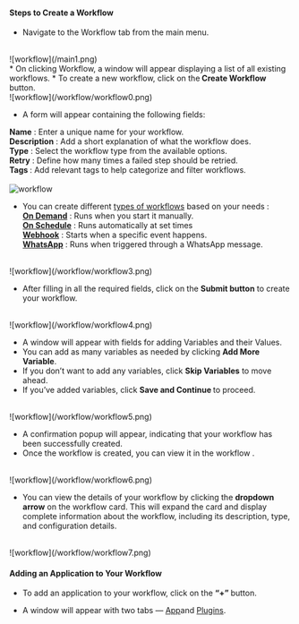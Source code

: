 #### <b>Steps to Create a Workflow</b>

* Navigate to the Workflow tab from the main menu.
<br />
![workflow](/main1.png)<br  />
* On clicking Workflow, a window will appear displaying a list of all existing workflows.
* To create a new workflow, click on the<b> Create Workflow</b> button.
<br />
![workflow](/workflow/workflow0.png)<br  />

* A form will appear containing the following fields:

<b>Name</b> : Enter a unique name for your workflow.<br  />
<b>Description</b> : Add a short explanation of what the workflow does.<br  />
<b>Type</b> : Select the workflow type from the available options.<br  />
<b>Retry</b> : Define how many times a failed step should be retried.<br  />
<b>Tags </b>: Add relevant tags to help categorize and filter workflows.<br  />
<br />
![workflow](/workflow/workflow2.png)<br  />
* You can create different [types of workflows](/workflow/typesofworkflow) based on your needs :<br  />
<b> [On Demand](/workflow/typesofworkflow/ondemand)</b> : Runs when you start it manually.<br  />
<b> [On Schedule](/workflow/typesofworkflow/onschdule)</b> : Runs automatically at set times<br  />
<b> [Webhook](/workflow/typesofworkflow/webhook)</b> : Starts when a specific event happens.<br  />
<b> [WhatsApp](/workflow/typesofworkflow/whatapps)</b> : Runs when triggered through a WhatsApp message.

<br />
![workflow](/workflow/workflow3.png)<br  />

* After filling in all the required fields, click on the <b>Submit button</b> to create your workflow.
<br />
![workflow](/workflow/workflow4.png)<br  />

* A window will appear with fields for adding Variables and their Values.
* You can add as many variables as needed by clicking <b>Add More Variable</b>.
* If you don’t want to add any variables, click <b>Skip Variables</b> to move ahead.
* If you’ve added variables, click <b>Save and Continue </b>to proceed.
<br />
![workflow](/workflow/workflow5.png)<br  />

* A confirmation popup will appear, indicating that your workflow has been successfully created.
* Once the workflow is created, you can view it in the workflow .
<br />
![workflow](/workflow/workflow6.png)<br  />

* You can view the details of your workflow by clicking the <b>dropdown arrow</b> on the workflow card. This will expand the card and display complete information about the workflow, including its description, type, and configuration details.
<br />
![workflow](/workflow/workflow7.png)<br  />

#### Adding an Application to Your Workflow

* To add an application to your workflow, click on the <b>“+” </b>button.

* A window will appear with two tabs — [App](/workflow/typesofactivities)and [Plugins](/plugin/introduction).